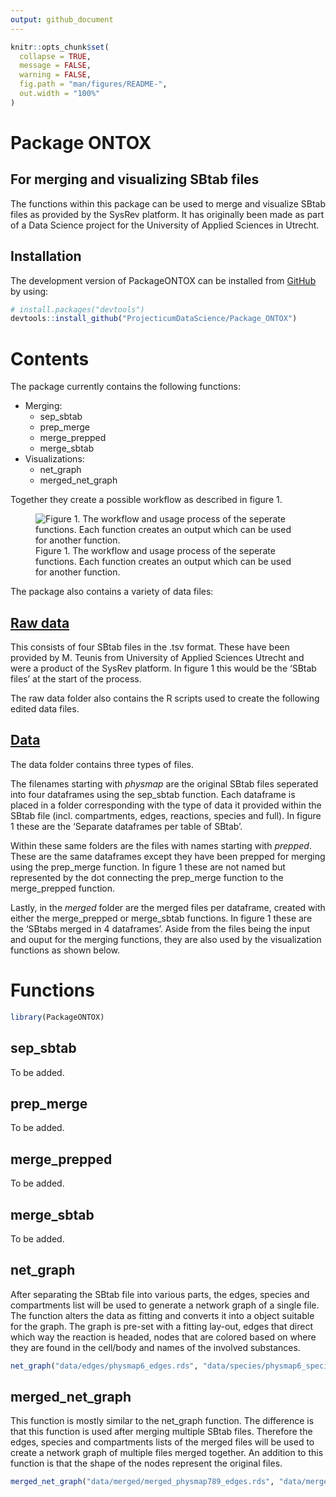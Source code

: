 ```yaml
---
output: github_document
---
```


<!-- README.md is generated from README.Rmd. Please edit that file -->

```r
knitr::opts_chunk$set(
  collapse = TRUE,
  message = FALSE,
  warning = FALSE,
  fig.path = "man/figures/README-",
  out.width = "100%"
)
```

# Package ONTOX
## For merging and visualizing SBtab files

The functions within this package can be used to merge and visualize SBtab files as provided by the SysRev platform. It has originally been made as part of a Data Science project for the University of Applied Sciences in Utrecht.

## Installation

The development version of PackageONTOX can be installed from [GitHub](https://github.com/) by using:

``` r
# install.packages("devtools")
devtools::install_github("ProjecticumDataScience/Package_ONTOX")
```

# Contents

The package currently contains the following functions:
<ul><li>Merging:<ul>
<li>sep_sbtab</li>
<li>prep_merge</li>
<li>merge_prepped</li>
<li>merge_sbtab</li></ul>
<li>Visualizations:<ul>
<li>net_graph</li>
<li>merged_net_graph</li></ul></ul>

Together they create a possible workflow as described in figure 1. 

![Figure 1. The workflow and usage process of the seperate functions. Each function creates an output which can be used for another function.](images/workflow_visual.jpg)

The package also contains a variety of data files:

## [Raw data](https://github.com/ProjecticumDataScience/Package-ONTOX/data-raw) 

This consists of four SBtab files in the .tsv format. These have been provided by M. Teunis from University of Applied Sciences Utrecht and were a product of the SysRev platform. In figure 1 this would be the 'SBtab files' at the start of the process.

The raw data folder also contains the R scripts used to create the following edited data files.

## [Data](https://github.com/ProjecticumDataScience/Package-ONTOX/data)

The data folder contains three types of files. 

The filenames starting with *physmap* are the original SBtab files seperated into four dataframes using the sep_sbtab function. Each dataframe is placed in a folder corresponding with the type of data it provided within the SBtab file (incl. compartments, edges, reactions, species and full). In figure 1 these are the 'Separate dataframes per table of SBtab'. 

Within these same folders are the files with names starting with *prepped*. These are the same dataframes except they have been prepped for merging using the prep_merge function. In figure 1 these are not named but represented by the dot connecting the prep_merge function to the merge_prepped function.

Lastly, in the *merged* folder are the merged files per dataframe, created with either the merge_prepped or merge_sbtab functions. In figure 1 these are the 'SBtabs merged in 4 dataframes'. Aside from the files being the input and ouput for the merging functions, they are also used by the visualization functions as shown below.

# Functions

```r

library(PackageONTOX)

```

## sep_sbtab

To be added.

## prep_merge

To be added.

## merge_prepped

To be added.

## merge_sbtab

To be added.

## net_graph

After separating the SBtab file into various parts, the edges, species and compartments list will be used to generate a network graph of a single file. The function alters the data as fitting and converts it into a object suitable for the graph. The graph is pre-set with a fitting lay-out, edges that direct which way the reaction is headed, nodes that are colored based on where they are found in the cell/body and names of the involved substances.

```r

net_graph("data/edges/physmap6_edges.rds", "data/species/physmap6_species.rds", "data/compartments/physmap6_compartments.rds")

```

## merged_net_graph

This function is mostly similar to the net_graph function. The difference is that this function is used after merging multiple SBtab files. Therefore the edges, species and compartments lists of the merged files will be used to create a network graph of multiple files merged together. An addition to this function is that the shape of the nodes represent the original files.

```r

merged_net_graph("data/merged/merged_physmap789_edges.rds", "data/merged/merged_physmap789_species.rds", "data/merged/merged_physmap789_compartments.rds")

```
